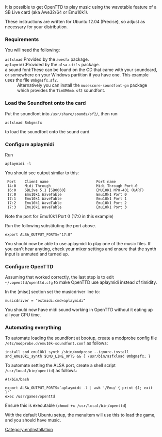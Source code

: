 [[Category:en/Installation]]

It is possible to get OpenTTD to play music using the wavetable feature of a SB Live card (aka Awe32/64 or Emu10k1).

These instructions are written for Ubuntu 12.04 (Precise), so adjust as necessary for your distribution.

===Requirements===

You will need the following:

;<tt>asfxload</tt>:Provided by the <tt>awesfx</tt> package.
;<tt>aplaymidi</tt>:Provided by the <tt>alsa-utils</tt> package.
;a sound font:These can be found on the CD that came with your soundcard, or somewhere on your Windows partition if you have one.  This example uses the file <tt>8mbgmsfx.sf2</tt>.
:Alternatively you can install the <tt>musescore-soundfont-gm</tt> package which provides the <tt>TimGM6mb.sf2</tt> soundfont.

===Load the Soundfont onto the card===

Put the soundfont into <tt>/usr/share/sounds/sf2/</tt>, then run
<pre>asfxload 8mbgmsfx</pre>
to load the soundfont onto the sound card.

===Configure aplaymidi===

Run
<pre>aplaymidi -l</pre>
You should see output similar to this:
<pre>
 Port    Client name                      Port name
 14:0    Midi Through                     Midi Through Port-0
 16:0    SBLive 5.1 [SB0060]              EMU10K1 MPU-401 (UART)
 17:0    Emu10k1 WaveTable                Emu10k1 Port 0
 17:1    Emu10k1 WaveTable                Emu10k1 Port 1
 17:2    Emu10k1 WaveTable                Emu10k1 Port 2
 17:3    Emu10k1 WaveTable                Emu10k1 Port 3
</pre>

Note the port for Emu10k1 Port 0 (17:0 in this example)

Run the following substituting the port above.
<pre>export ALSA_OUTPUT_PORTS="17:0"</pre>

You should now be able to use aplaymidi to play one of the music files.  If you can't hear anyting, check your mixer settings and ensure that the synth input is unmuted and turned up.

===Configure OpenTTD===

Assuming that worked correctly, the last step is to edit <tt>~/.openttd/openttd.cfg</tt> to make OpenTTD use aplaymidi instead of timidity.

In the [misc] section set the musicdriver line to:
<pre>musicdriver = "extmidi:cmd=aplaymidi"</pre>

You should now have midi sound working in OpenTTD without it eating up all your CPU time.

=== Automating everything ===

To automate loading the soundfont at bootup, create a modprobe config file <tt>/etc/modprobe.d/emu10k-soundfont.conf</tt> as follows:
<pre>
install snd_emu10k1_synth /sbin/modprobe --ignore-install snd_emu10k1_synth $CMD_LINE_OPTS && { /usr/bin/asfxload 8mbgmsfx; }
</pre>

To automate setting the ALSA port, create a shell script <tt>/usr/local/bin/openttd</tt>) as follows:
<pre>
#!/bin/bash

export ALSA_OUTPUT_PORTS=`aplaymidi -l | awk '/Emu/ { print $1; exit }'`
exec /usr/games/openttd
</pre>

Ensure this is executable (<tt> chmod +x /usr/local/bin/openttd</tt>)

With the default Ubuntu setup, the menuitem will use this to load the game, and you should have music.